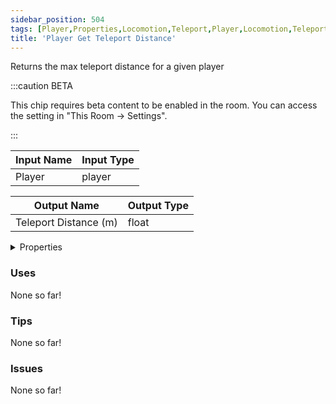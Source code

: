 ```yaml
---
sidebar_position: 504
tags: [Player,Properties,Locomotion,Teleport,Player,Locomotion,Teleport]
title: 'Player Get Teleport Distance'
---
```


Returns the max teleport distance for a given player

:::caution BETA

This chip requires beta content to be enabled in the room. You can access the setting in "This Room -> Settings".

:::


<EsbSvg />

| Input Name | Input Type |
|-----------|-----------|
| Player | player |

| Output Name | Output Type |
|-----------|-----------|
| Teleport Distance (m) | float |


<details>
  <summary>Properties</summary>
  <div>
    <div>
    <table>
      <thead>
        <tr>
          <th>Is beta required?</th>
          <th>✅</th>
        </tr>
        <tr>
          <th>Is this chip a trolling risk?</th>
          <th>❌</th>
        </tr>
        <tr>
          <th>Is this chip a role assignment risk?</th>
          <th>❌</th>
        </tr>
        <tr>
          <th>Chip UUID</th>
          <th>08b53553-0368-4de9-bb59-57a4e2fdb2b2</th>
        </tr>
      </thead>
    </table>
    </div>
  </div>
</details>

### Uses

None so far!

### Tips

None so far!

### Issues

None so far!